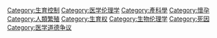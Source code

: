 {{Commonscat|Abortion}}

[[Category:生育控制|Category:生育控制]]
[[Category:医学伦理学|Category:医学伦理学]]
[[Category:產科學|Category:產科學]]
[[Category:懷孕|Category:懷孕]]
[[Category:人類繁殖|Category:人類繁殖]]
[[Category:生育权|Category:生育权]]
[[Category:生物伦理学|Category:生物伦理学]]
[[Category:死因|Category:死因]]
[[Category:医学道德争议|Category:医学道德争议]]